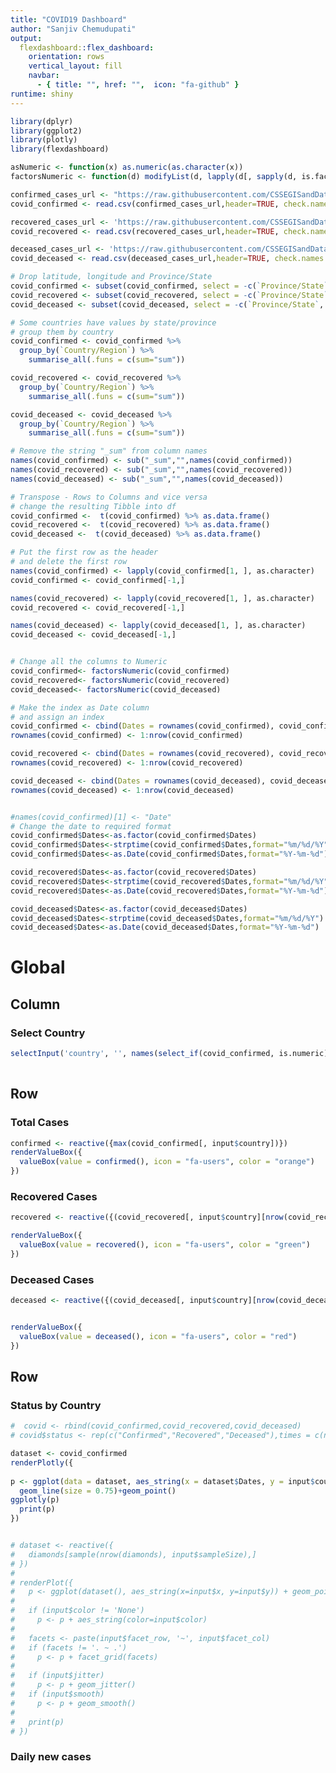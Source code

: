 ```yaml
---
title: "COVID19 Dashboard"
author: "Sanjiv Chemudupati"
output: 
  flexdashboard::flex_dashboard:
    orientation: rows
    vertical_layout: fill
    navbar:
      - { title: "", href: "",  icon: "fa-github" }
runtime: shiny
---
```


```r
library(dplyr)
library(ggplot2)
library(plotly)
library(flexdashboard)
```
```r
asNumeric <- function(x) as.numeric(as.character(x))
factorsNumeric <- function(d) modifyList(d, lapply(d[, sapply(d, is.factor)],asNumeric))
```

```r
confirmed_cases_url <- "https://raw.githubusercontent.com/CSSEGISandData/COVID-19/master/csse_covid_19_data/csse_covid_19_time_series/time_series_covid19_confirmed_global.csv"
covid_confirmed <- read.csv(confirmed_cases_url,header=TRUE, check.names = FALSE)

recovered_cases_url <- 'https://raw.githubusercontent.com/CSSEGISandData/COVID-19/master/csse_covid_19_data/csse_covid_19_time_series/time_series_covid19_recovered_global.csv'
covid_recovered <- read.csv(recovered_cases_url,header=TRUE, check.names = FALSE)

deceased_cases_url <- 'https://raw.githubusercontent.com/CSSEGISandData/COVID-19/master/csse_covid_19_data/csse_covid_19_time_series/time_series_covid19_deaths_global.csv'
covid_deceased <- read.csv(deceased_cases_url,header=TRUE, check.names = FALSE)


```
```r
# Drop latitude, longitude and Province/State
covid_confirmed <- subset(covid_confirmed, select = -c(`Province/State`, Lat, Long))
covid_recovered <- subset(covid_recovered, select = -c(`Province/State`, Lat, Long))
covid_deceased <- subset(covid_deceased, select = -c(`Province/State`, Lat, Long))

# Some countries have values by state/province
# group them by country
covid_confirmed <- covid_confirmed %>% 
  group_by(`Country/Region`) %>%
    summarise_all(.funs = c(sum="sum")) 

covid_recovered <- covid_recovered %>% 
  group_by(`Country/Region`) %>%
    summarise_all(.funs = c(sum="sum")) 

covid_deceased <- covid_deceased %>% 
  group_by(`Country/Region`) %>%
    summarise_all(.funs = c(sum="sum")) 

# Remove the string "_sum" from column names
names(covid_confirmed) <- sub("_sum","",names(covid_confirmed))
names(covid_recovered) <- sub("_sum","",names(covid_recovered))
names(covid_deceased) <- sub("_sum","",names(covid_deceased))

# Transpose - Rows to Columns and vice versa 
# change the resulting Tibble into df
covid_confirmed <-  t(covid_confirmed) %>% as.data.frame()
covid_recovered <-  t(covid_recovered) %>% as.data.frame()
covid_deceased <-  t(covid_deceased) %>% as.data.frame()

# Put the first row as the header
# and delete the first row
names(covid_confirmed) <- lapply(covid_confirmed[1, ], as.character)
covid_confirmed <- covid_confirmed[-1,] 

names(covid_recovered) <- lapply(covid_recovered[1, ], as.character)
covid_recovered <- covid_recovered[-1,]

names(covid_deceased) <- lapply(covid_deceased[1, ], as.character)
covid_deceased <- covid_deceased[-1,]


# Change all the columns to Numeric
covid_confirmed<- factorsNumeric(covid_confirmed)
covid_recovered<- factorsNumeric(covid_recovered)
covid_deceased<- factorsNumeric(covid_deceased)

# Make the index as Date column
# and assign an index
covid_confirmed <- cbind(Dates = rownames(covid_confirmed), covid_confirmed)
rownames(covid_confirmed) <- 1:nrow(covid_confirmed)

covid_recovered <- cbind(Dates = rownames(covid_recovered), covid_recovered)
rownames(covid_recovered) <- 1:nrow(covid_recovered)

covid_deceased <- cbind(Dates = rownames(covid_deceased), covid_deceased)
rownames(covid_deceased) <- 1:nrow(covid_deceased)


#names(covid_confirmed)[1] <- "Date"
# Change the date to required format
covid_confirmed$Dates<-as.factor(covid_confirmed$Dates)
covid_confirmed$Dates<-strptime(covid_confirmed$Dates,format="%m/%d/%Y") 
covid_confirmed$Dates<-as.Date(covid_confirmed$Dates,format="%Y-%m-%d") 

covid_recovered$Dates<-as.factor(covid_recovered$Dates)
covid_recovered$Dates<-strptime(covid_recovered$Dates,format="%m/%d/%Y") 
covid_recovered$Dates<-as.Date(covid_recovered$Dates,format="%Y-%m-%d")

covid_deceased$Dates<-as.factor(covid_deceased$Dates)
covid_deceased$Dates<-strptime(covid_deceased$Dates,format="%m/%d/%Y") 
covid_deceased$Dates<-as.Date(covid_deceased$Dates,format="%Y-%m-%d") 

```

Global
=======================================================================
Column {.sidebar}
-----------------------------------------------------------------------
### Select Country
```r
selectInput('country', '', names(select_if(covid_confirmed, is.numeric)))
 
```

Row
-----------------------------------------------------------------------



### Total Cases {.value-box}

```r

confirmed <- reactive({max(covid_confirmed[, input$country])})
renderValueBox({
  valueBox(value = confirmed(), icon = "fa-users", color = "orange")
})

```

### Recovered Cases {.value-box}

```r

recovered <- reactive({(covid_recovered[, input$country][nrow(covid_recovered)])})

renderValueBox({
  valueBox(value = recovered(), icon = "fa-users", color = "green")
})
```

### Deceased Cases {.value-box}

```r
deceased <- reactive({(covid_deceased[, input$country][nrow(covid_deceased)])})


renderValueBox({
  valueBox(value = deceased(), icon = "fa-users", color = "red")
})
```


Row
-------------------------------------------------------------------------
### Status by Country

```r
#  covid <- rbind(covid_confirmed,covid_recovered,covid_deceased)
# covid$status <- rep(c("Confirmed","Recovered","Deceased"),times = c(nrow(covid_confirmed),nrow(covid_recovered),nrow(covid_deceased)))

dataset <- covid_confirmed
renderPlotly({
 
p <- ggplot(data = dataset, aes_string(x = dataset$Dates, y = input$country))+
  geom_line(size = 0.75)+geom_point()
ggplotly(p)
  print(p)
})


# dataset <- reactive({
#   diamonds[sample(nrow(diamonds), input$sampleSize),]
# })
# 
# renderPlot({
#   p <- ggplot(dataset(), aes_string(x=input$x, y=input$y)) + geom_point()
#   
#   if (input$color != 'None')
#     p <- p + aes_string(color=input$color)
#   
#   facets <- paste(input$facet_row, '~', input$facet_col)
#   if (facets != '. ~ .')
#     p <- p + facet_grid(facets)
#   
#   if (input$jitter)
#     p <- p + geom_jitter()
#   if (input$smooth)
#     p <- p + geom_smooth()
#   
#   print(p)
# })
```

### Daily new cases

